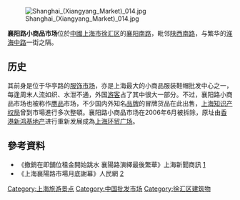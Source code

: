 [[File:Shanghai_(Xiangyang_Market)_014.jpg|thumb]]

'''襄阳路小商品市场'''位於[[中國|中國]][[上海市|上海市]][[徐汇区|徐汇区]]的[[襄阳南路_(上海)|襄阳南路]]，毗邻[[陕西南路|陕西南路]]，与繁华的[[淮海中路|淮海中路]]一街之隔。

==历史==
其前身是位于华亭路的[[服饰|服饰]][[市场|市场]]，亦是上海最大的小商品服装鞋帽批发中心之一，每逢周末人流如织、水泄不通，外国[[游客|游客]]占了其中很大一部分。不过，襄阳路小商品市场也被称作[[赝品|赝品]]市场，不少国内外知名[[品牌|品牌]]的冒牌货品在此出售，[[上海知识产权局|上海知识产权局]]曾到市場進行多次整頓。襄阳路小商品市场在2006年6月被拆除，原址由[[香港|香港]][[新鸿基地产|新鸿基地产]]进行重新发展成為[[上海环贸广场|上海环贸广场]]。

==參考資料==
*《撤銷在即舖位租金開始跳水 襄陽路演繹最後繁華》上海新聞商訊 [https://web.archive.org/web/20060628074832/http://www.sh.chinanews.com.cn/news/ztview.asp?ky_id=101200602270052]
*《上海襄陽路市場月底謝幕》人民網 [http://paper.people.com.cn/gjjrb/html/2006-06/23/content_7057508.htm]{{Wayback|url=http://paper.people.com.cn/gjjrb/html/2006-06/23/content_7057508.htm |date=20160304082824 }}

[[Category:上海旅游景点|Category:上海旅游景点]]
[[Category:中国批发市场|Category:中国批发市场]]
[[Category:徐汇区建筑物|Category:徐汇区建筑物]]